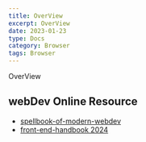 ```yaml
---
title: OverView
excerpt: OverView
date: 2023-01-23
type: Docs
category: Browser
tags: Browser
---
```



OverView



## webDev Online Resource

- [spellbook-of-modern-webdev](https://github.com/dexteryy/spellbook-of-modern-webdev)
- [front-end-handbook 2024](https://frontendmasters.com/guides/front-end-handbook/2024/)
